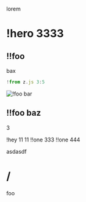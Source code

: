 lorem

# !hero 3333

## !!foo

bax

```js !
!from z.js 3:5
```

![!foo bar](http://example.com/foo)

## !!foo baz

3

!hey 11 11
!!one 333
!!one 444

asdasdf

# /

foo
